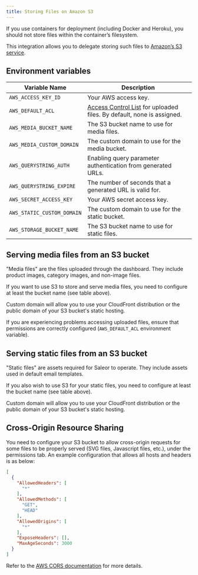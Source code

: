 ```yaml
---
title: Storing Files on Amazon S3
---
```


If you use containers for deployment (including Docker and Heroku), you should not store files within the container’s filesystem.

This integration allows you to delegate storing such files to [Amazon’s S3 service](https://aws.amazon.com/s3/).

## Environment variables

| Variable Name              | Description                                     |
|----------------------------|-------------------------------------------------|
| `AWS_ACCESS_KEY_ID`        | Your AWS access key.                            |
| `AWS_DEFAULT_ACL`          | [Access Control List](https://docs.aws.amazon.com/AmazonS3/latest/userguide/acl-overview.html) for uploaded files. By default, none is assigned. |
| `AWS_MEDIA_BUCKET_NAME`    | The S3 bucket name to use for media files.      |
| `AWS_MEDIA_CUSTOM_DOMAIN`  | The custom domain to use for the media bucket.  |
| `AWS_QUERYSTRING_AUTH`     | Enabling query parameter authentication from generated URLs. |
| `AWS_QUERYSTRING_EXPIRE`   | The number of seconds that a generated URL is valid for. | 
| `AWS_SECRET_ACCESS_KEY`    | Your AWS secret access key.                     |
| `AWS_STATIC_CUSTOM_DOMAIN` | The custom domain to use for the static bucket. |
| `AWS_STORAGE_BUCKET_NAME`  | The S3 bucket name to use for static files.     |

## Serving media files from an S3 bucket

"Media files" are the files uploaded through the dashboard. They include product images, category images, and non-image files.

If you want to use S3 to store and serve media files, you need to configure at least the bucket name (see table above).

Custom domain will allow you to use your CloudFront distribution or the public domain of your S3 bucket's static hosting.

If you are experiencing problems accessing uploaded files, ensure that permissions are correctly configured (`AWS_DEFAULT_ACL` environment variable).

## Serving static files from an S3 bucket

"Static files" are assets required for Saleor to operate. They include assets used in default email templates.

If you also wish to use S3 for your static files, you need to configure at least the bucket name (see table above).

Custom domain will allow you to use your CloudFront distribution or the public domain of your S3 bucket's static hosting.

## Cross-Origin Resource Sharing

You need to configure your S3 bucket to allow cross-origin requests for some files to be properly served (SVG files, Javascript files, etc.), under the permissions tab. An example configuration that allows all hosts and headers is as below:

```json
[
  {
    "AllowedHeaders": [
      "*"
    ],
    "AllowedMethods": [
      "GET",
      "HEAD"
    ],
    "AllowedOrigins": [
      "*"
    ],
    "ExposeHeaders": [],
    "MaxAgeSeconds": 3000
  }
]
```

Refer to the [AWS CORS documentation](https://docs.aws.amazon.com/AmazonS3/latest/dev/cors.html) for more details.
